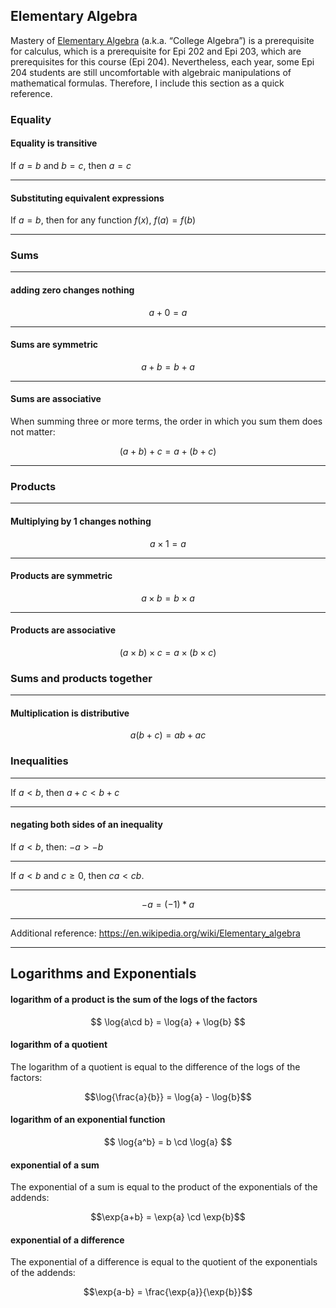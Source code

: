 ## Elementary Algebra

::: notes
Mastery of [Elementary Algebra](https://en.wikipedia.org/wiki/Elementary_algebra) (a.k.a. "College Algebra")  is a prerequisite for calculus, 
which is a prerequisite for Epi 202 and Epi 203,
which are prerequisites for this course (Epi 204).
Nevertheless, each year, 
some Epi 204 students are still uncomfortable
with algebraic manipulations of mathematical formulas.
Therefore, I include this section as a quick reference.
:::

### Equality

:::{#thm-equal-trans}
#### Equality is transitive

If $a=b$ and $b=c$, then $a=c$

:::

---

:::{#thm-substitution}
#### Substituting equivalent expressions

If $a = b$, then for any function $f(x)$, $f(a) = f(b)$

:::

---

### Sums

---

:::{#thm-add-ident}
#### adding zero changes nothing
$$a+0=a$$
:::

---

:::{#thm-sum-symmetric}
#### Sums are symmetric

$$a+b = b+a$$

:::

---

:::{#thm-sum-assoc}
#### Sums are associative

::: notes
When summing three or more terms, the order in which you sum them does not matter:
:::

$$(a + b) + c = a + (b + c)$$

:::

---

### Products

---

:::{#thm-mult-one}
#### Multiplying by 1 changes nothing

$$a \times 1 = a$$
:::

---

:::{#thm-prod-symmetric}

#### Products are symmetric

$$a \times b = b \times a$$
:::

---

:::{#thm-prod-assoc}
#### Products are associative

$$(a \times b) \times c = a \times (b \times c)$$
:::

### Sums and products together

---

:::{#thm-mult-distr}
#### Multiplication is distributive

$$a(b+c) = ab + ac$$
:::

### Inequalities

---

:::{#thm-add-ineq}

If $a<b$, then $a+c < b+c$

:::

---

:::{#thm-neg-ineq}
#### negating both sides of an inequality
If $a < b$, then: $-a > -b$

:::

---

:::{#thm-mult-ineq}
If $a < b$ and $c \geq 0$, then $ca < cb$.

:::

---

:::{#thm-negative-one}

$$-a = (-1)*a$$

:::

---

Additional reference: <https://en.wikipedia.org/wiki/Elementary_algebra>

---

## Logarithms and Exponentials

:::{#thm-log-prod}
#### logarithm of a product is the sum of the logs of the factors
$$
\log{a\cd b} = \log{a} + \log{b}
$$

:::

:::{#cor-log-quot}
#### logarithm of a quotient

::: notes
The logarithm of a quotient is equal to the difference of the logs of the factors:
:::

$$\log{\frac{a}{b}} = \log{a} - \log{b}$$
:::

:::{#thm-log-exp}
#### logarithm of an exponential function
$$
\log{a^b} = b \cd \log{a}
$$

:::

:::{#thm-exp-sum}
#### exponential of a sum

::: notes
The exponential of a sum is equal to the product of the exponentials of the addends:
:::

$$\exp{a+b} = \exp{a} \cd \exp{b}$$

:::

:::{#cor-exp-sum}
#### exponential of a difference

::: notes
The exponential of a difference is equal to the quotient of the exponentials of the addends:
:::

$$\exp{a-b} = \frac{\exp{a}}{\exp{b}}$$

:::
